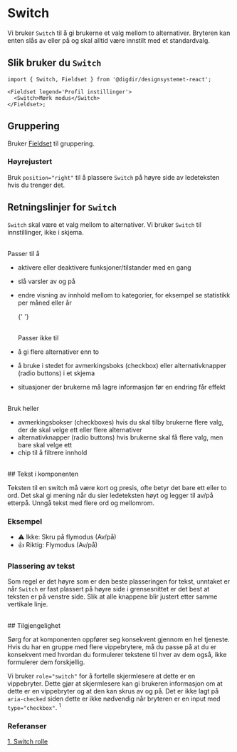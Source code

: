 

<Meta of={SwitchStories} />

# Switch

Vi bruker `Switch` til å gi brukerne et valg mellom to alternativer. Bryteren kan enten slås av eller på og skal alltid være innstilt med et standardvalg.

<Primary />
<Controls />

## Slik bruker du `Switch`

```tsx
import { Switch, Fieldset } from '@digdir/designsystemet-react';

<Fieldset legend='Profil instillinger'>
  <Switch>Mørk modus</Switch>
</Fieldset>;
```

## Gruppering

Bruker [Fieldset](/docs/komponenter-fieldset--docs) til gruppering.

<Canvas of={SwitchStories.FullWidth} />

### Høyrejustert

Bruk `position="right"` til å plassere `Switch` på høyre side av ledeteksten hvis
du trenger det.

<Canvas of={SwitchStories.FullWidthRight} />

## Retningslinjer for `Switch`

`Switch` skal være et valg mellom to alternativer. Vi bruker `Switch` til innstillinger, ikke i skjema.

<br />
Passer til å

- aktivere eller deaktivere funksjoner/tilstander med en gang
- slå varsler av
  og på
- endre visning av innhold mellom to kategorier, for eksempel se
  statistikk per måned eller år

  {' '}

  <br />
  Passer ikke til

- å gi flere alternativer enn to
- å bruke i stedet for avmerkingsboks (checkbox) eller alternativknapper (radio buttons) i et skjema
- situasjoner der brukerne må lagre informasjon før en endring får effekt

<br />
Bruk heller

- avmerkingsbokser (checkboxes) hvis du skal tilby brukerne flere valg, der de skal velge ett eller flere alternativer
- alternativknapper (radio buttons) hvis brukerne skal få flere valg, men bare skal velge ett
- chip til å filtrere innhold

<br />
## Tekst i komponenten

Teksten til en switch må være kort og presis, ofte betyr det bare ett eller to ord. Det skal gi mening når du sier ledeteksten høyt og legger til av/på etterpå. Unngå tekst med flere ord og mellomrom.

### Eksempel

- ⚠️ Ikke: Skru på flymodus (Av/på)
- 👍 Riktig: Flymodus (Av/på)
  <br />

### Plassering av tekst

Som regel er det høyre som er den beste plasseringen for tekst, unntaket er når `Switch` er fast plassert på høyre side i grensesnittet er det best at teksten er på venstre side. Slik at alle knappene blir justert etter samme vertikale linje.

<br />
## Tilgjengelighet

Sørg for at komponenten oppfører seg konsekvent gjennom en hel tjeneste.
Hvis du har en gruppe med flere vippebrytere, må du passe på at du er konsekvent med hvordan du formulerer tekstene til hver av dem også, ikke formulerer dem forskjellig.

Vi bruker `role="switch"` for å fortelle skjermlesere at dette er en vippebryter. Dette gjør at skjermlesere kan gi brukeren informasjon om at dette er en vippebryter og at den kan skrus av og på.
Det er ikke lagt på `aria-checked` siden dette er ikke nødvendig når bryteren er en input med `type="checkbox"`. <sup>1</sup>

### Referanser

[1. Switch rolle](https://www.w3.org/WAI/ARIA/apg/patterns/switch/#:~:text=If%20the%20switch%20element%20is%20an%20HTML%20input%5Btype%3D%22checkbox%22%5D%2C%20it%20uses%20the%20HTML%20checked%20attribute%20instead%20of%20the%20aria%2Dchecked%20property.)
